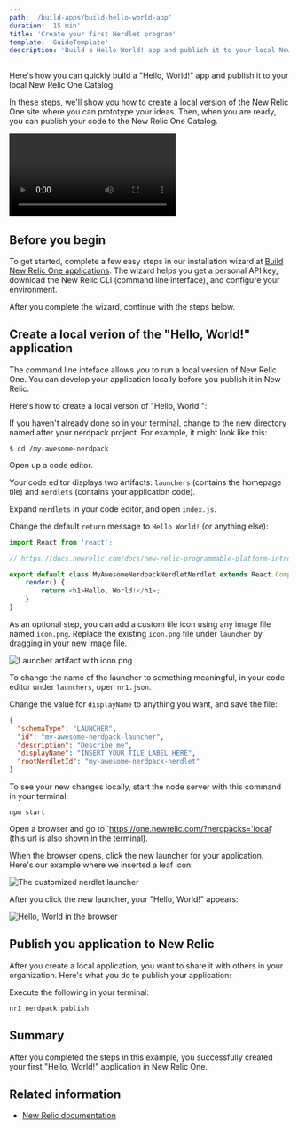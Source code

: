```yaml
---
path: '/build-apps/build-hello-world-app'
duration: '15 min'
title: 'Create your first Nerdlet program'
template: 'GuideTemplate'
description: 'Build a Hello World! app and publish it to your local New Relic One Catalog'
---
```

<Intro>

Here's how you can quickly build a "Hello, World!" app and publish it to your local New Relic One Catalog.

In these steps, we'll show you how to create a local version of the New Relic One site where you can prototype your ideas. Then, when you are ready, you can publish your code to the New Relic One Catalog.

<Video id="ZagZfNQYJEU" type="youtube"/>


</Intro>

## Before you begin

To get started, complete a few easy steps in our installation wizard at [Build New Relic One applications](https://one.newrelic.com/launcher/developer-center.launcher?pane=eyJuZXJkbGV0SWQiOiJkZXZlbG9wZXItY2VudGVyLmRldmVsb3Blci1jZW50ZXIifQ==). The wizard helps you get a personal API key, download the New Relic CLI (command line interface), and configure your environment.

After you complete the wizard, continue with the steps below.


## Create a local verion of the "Hello, World!" application

The command line inteface allows you to run a local version of New Relic One. You can develop your application locally before you publish it in New Relic.

Here's how to create a local verson of "Hello, World!":

<Steps>

  <Step>

If you haven't already done so in your terminal, change to the new directory named after your nerdpack project. For example, it might look like this:

  ```
  $ cd /my-awesome-nerdpack
  ```
  </Step>

  <Step>

Open up a code editor.

<Important>Your code editor displays two artifacts: `launchers` (contains the homepage tile) and `nerdlets` (contains your application code).</Important>

  </Step>

  <Step>

Expand `nerdlets` in your code editor, and open `index.js`.

  </Step>

  <Step>

Change the default `return` message to `Hello World!` (or anything else):

  ```js
  import React from 'react';
  
  // https://docs.newrelic.com/docs/new-relic-programmable-platform-introduction

  export default class MyAwesomeNerdpackNerdletNerdlet extends React.Component {
      render() {
          return <h1>Hello, World!</h1>;
      }
  }
  ```

  </Step>

  <Step>

As an optional step, you can add a custom tile icon using any image file named `icon.png`. Replace the existing `icon.png` file under `launcher` by dragging in your new image file.

![Launcher artifact with icon.png](../images/create-hello-world/custom-tile.png)

  </Step>

  <Step>
  
To change the name of the launcher to something meaningful, in your code editor under `launchers`, open `nr1.json`.
    
  </Step>  
    
  <Step>

Change the value for `displayName` to anything you want, and save the file:  

  ```json
  {
    "schemaType": "LAUNCHER",
    "id": "my-awesome-nerdpack-launcher",
    "description": "Describe me",
    "displayName": "INSERT_YOUR_TILE_LABEL_HERE",
    "rootNerdletId": "my-awesome-nerdpack-nerdlet"
}
```

  </Step>

  <Step>

To see your new changes locally, start the node server with this command in your terminal:

  ```
  npm start
  ```
  </Step>

  <Step>

Open a browser and go to `https://one.newrelic.com/?nerdpacks='local' (this url is also shown in the terminal).

  </Step>

  <Step>

When the browser opens, click the new launcher for your application. Here's our example where we inserted a leaf icon:

![The customized nerdlet launcher](../images/create-hello-world/hello-world-launcher.png)

  </Step>

</Steps>

After you click the new launcher, your "Hello, World!" appears:

![Hello, World in the browser](../images/create-hello-world/hello-world-output-local.png)

## Publish you application to New Relic

After you create a local application, you want to share it with others in your organization. Here's what you do to publish your application:


<Steps>

  <Step>
    Execute the following in your terminal:

  ```
  nr1 nerdpack:publish
  ```
  </Step>

</Steps>


## Summary

After you completed the steps in this example, you successfully created your first "Hello, World!" application in New Relic One.

## Related information

- [New Relic documentation](https://docs.newrelic.com)
